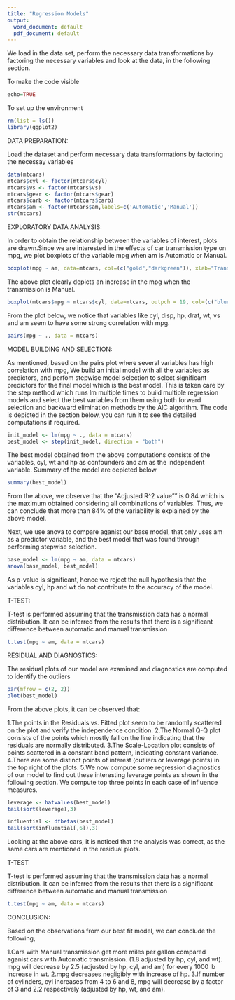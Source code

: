 ---
title: "Regression Models"
output:
  word_document: default
  pdf_document: default
---

We load in the data set, perform the necessary data transformations by factoring the necessary variables and look at the data, in the following section.

To make the code visible
```{r}
echo=TRUE
```

To set up the environment
```{r}
rm(list = ls())
library(ggplot2)
```

DATA PREPARATION:

Load the dataset and perform necessary data transformations by factoring the necessay variables

```{r}
data(mtcars)
mtcars$cyl <- factor(mtcars$cyl)
mtcars$vs <- factor(mtcars$vs)
mtcars$gear <- factor(mtcars$gear)
mtcars$carb <- factor(mtcars$carb)
mtcars$am <- factor(mtcars$am,labels=c('Automatic','Manual'))
str(mtcars)
```

EXPLORATORY DATA ANALYSIS:

In order to obtain the relationship between the variables of interest, plots are drawn.Since we are interested in the effects of car transmission type on mpg, we plot boxplots of the variable mpg when am is Automatic or Manual. 
```{r}
boxplot(mpg ~ am, data=mtcars, col=(c("gold","darkgreen")), xlab="Transmission (0 = Automatic, 1 = Manual)", ylab="Miles per Gallon", main="Boxplot of MPG vs. Transmission")
```
The above plot clearly depicts an increase in the mpg when the transmission is Manual.
```{r}
boxplot(mtcars$mpg ~ mtcars$cyl, data=mtcars, outpch = 19, col=(c("blue", "green", "yellow")), ylab="miles per gallon", xlab="number of cylinders", main="Mileage by Cylinder")
```

From the plot below, we notice that variables like cyl, disp, hp, drat, wt, vs and am seem to have some strong correlation with mpg.
```{r}
pairs(mpg ~ ., data = mtcars)
```

MODEL BUILDING AND SELECTION:

As mentioned, based on the pairs plot where several variables has high correlation with mpg, We build an initial model with all the variables as predictors, and perfom stepwise model selection to select significant predictors for the final model which is the best model. This is taken care by the step method which runs lm multiple times to build multiple regression models and select the best variables from them using both forward selection and backward elimination methods by the AIC algorithm. The code is depicted in the section below, you can run it to see the detailed computations if required.

```{r}
init_model <- lm(mpg ~ ., data = mtcars)
best_model <- step(init_model, direction = "both")
```

The best model obtained from the above computations consists of the variables, cyl, wt and hp as confounders and am as the independent variable. Summary of the model are depicted below

```{r}
summary(best_model)
```

From the above, we observe that the “Adjusted R^2 value”" is 0.84 which is the maximum obtained considering all combinations of variables. Thus, we can conclude that more than 84% of the variability is explained by the above model.

Next, we use anova to compare aganist our base model, that only uses am as a predictor variable, and the best model that was found through performing stepwise selection.

```{r}
base_model <- lm(mpg ~ am, data = mtcars)
anova(base_model, best_model)
```
As p-value is significant, hence we reject the null hypothesis that the variables cyl, hp and wt do not contribute to the accuracy of the model.

T-TEST:

T-test is performed assuming that the transmission data has a normal distribution. It can be inferred from the results that there is a significant difference between automatic and manual transmission

```{r}
t.test(mpg ~ am, data = mtcars)
```

RESIDUAL AND DIAGNOSTICS:

The residual plots of our model are examined and diagnostics are computed to identify the outliers

```{r}
par(mfrow = c(2, 2))
plot(best_model)
```

From the above plots, it can be observed that:

1.The points in the Residuals vs. Fitted plot seem to be randomly scattered on the plot and verify the independence condition.
2.The Normal Q-Q plot consists of the points which mostly fall on the line indicating that the residuals are normally distributed.
3.The Scale-Location plot consists of points scattered in a constant band pattern, indicating constant variance.
4.There are some distinct points of interest (outliers or leverage points) in the top right of the plots.
5.We now compute some regression diagnostics of our model to find out these interesting leverage points as shown in the following section. We compute top three points in each case of influence measures.

```{r}
leverage <- hatvalues(best_model)
tail(sort(leverage),3)
```

```{r}
influential <- dfbetas(best_model)
tail(sort(influential[,6]),3)
```

Looking at the above cars, it is noticed that the analysis was correct, as the same cars are mentioned in the residual plots.

T-TEST

T-test is performed assuming that the transmission data has a normal distribution. It can be inferred from the results that there is a significant difference between automatic and manual transmission 
```{r}
t.test(mpg ~ am, data = mtcars)
```

CONCLUSION:

Based on the observations from our best fit model, we can conclude the following,

1.Cars with Manual transmission get more miles per gallon compared aganist cars with Automatic transmission. (1.8 adjusted by hp, cyl, and wt). mpg will decrease by 2.5 (adjusted by hp, cyl, and am) for every 1000 lb increase in wt.
2.mpg decreases negligibly with increase of hp.
3.If number of cylinders, cyl increases from 4 to 6 and 8, mpg will decrease by a factor of 3 and 2.2 respectively (adjusted by hp, wt, and am).
